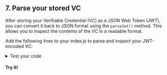 
<section class="docs-section">

## 7. Parse your stored VC

After storing your Verifiable Credential (VC) as a JSON Web Token (JWT), you can convert it back to JSON format using the `parseJwt()` method. 
This allows you to inspect the contents of the VC in a readable format.

Add the following lines to your index.js to parse and inspect your JWT-encoded VC:

<CodeSnippet functionName="didCreate" />

<details>
    <summary>Test your code</summary>

Wanna see your parsed JWT?

In index.js, add the following line and save your file:

```js
console.log(parsedVc);
```

Then from the terminal, run:
```bash
node index.js
```


Your VC may resemble the output below:
```bash
VerifiableCredential { }
```
    
</details>

#### Try it!

</section>
